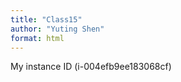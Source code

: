 ```yaml
---
title: "Class15"
author: "Yuting Shen"
format: html
---
```


My instance ID (i-004efb9ee183068cf)



